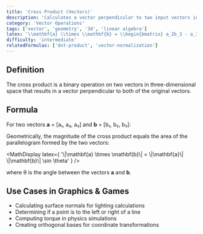 ```yaml
---
title: 'Cross Product (Vectors)'
description: 'Calculates a vector perpendicular to two input vectors in 3D space.'
category: 'Vector Operations'
tags: ['vector', 'geometry', '3d', 'linear algebra']
latex: '\\mathbf{a} \\times \\mathbf{b} = \\begin{bmatrix} a_2b_3 - a_3b_2 \\\\ a_3b_1 - a_1b_3 \\\\ a_1b_2 - a_2b_1 \\end{bmatrix}'
difficulty: 'intermediate'
relatedFormulas: ['dot-product', 'vector-normalization']
---
```



## Definition

The cross product is a binary operation on two vectors in three-dimensional space that results in a vector perpendicular to both of the original vectors.

## Formula

For two vectors **a** = [a₁, a₂, a₃] and **b** = [b₁, b₂, b₃]:

<MathDisplay latex={frontmatter.latex} />

Geometrically, the magnitude of the cross product equals the area of the parallelogram formed by the two vectors:

<MathDisplay
  latex={
    '\\|\\mathbf{a} \\times \\mathbf{b}\\| = \\|\\mathbf{a}\\| \\|\\mathbf{b}\\| \\sin \\theta'
  }
/>

where θ is the angle between the vectors **a** and **b**.

## Use Cases in Graphics & Games

- Calculating surface normals for lighting calculations
- Determining if a point is to the left or right of a line
- Computing torque in physics simulations
- Creating orthogonal bases for coordinate transformations

